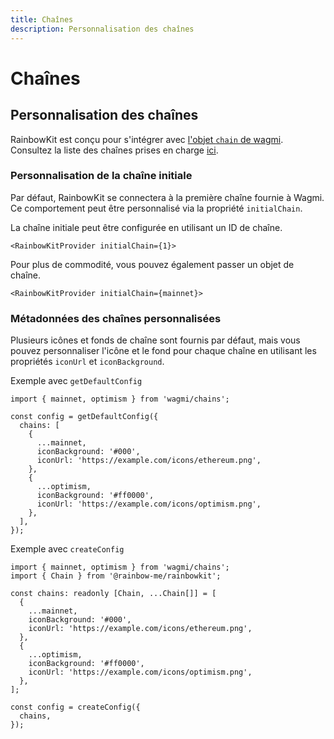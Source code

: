 ```yaml
---
title: Chaînes
description: Personnalisation des chaînes
---
```


# Chaînes

## Personnalisation des chaînes

RainbowKit est conçu pour s'intégrer avec [l'objet `chain` de wagmi](https://wagmi.sh/react/chains). Consultez la liste des chaînes prises en charge [ici](https://wagmi.sh/react/chains#supported-chains).

### Personnalisation de la chaîne initiale

Par défaut, RainbowKit se connectera à la première chaîne fournie à Wagmi. Ce comportement peut être personnalisé via la propriété `initialChain`.

La chaîne initiale peut être configurée en utilisant un ID de chaîne.

```tsx
<RainbowKitProvider initialChain={1}>
```

Pour plus de commodité, vous pouvez également passer un objet de chaîne.

```tsx
<RainbowKitProvider initialChain={mainnet}>
```

### Métadonnées des chaînes personnalisées

Plusieurs icônes et fonds de chaîne sont fournis par défaut, mais vous pouvez personnaliser l'icône et le fond pour chaque chaîne en utilisant les propriétés `iconUrl` et `iconBackground`.

Exemple avec `getDefaultConfig`

```tsx
import { mainnet, optimism } from 'wagmi/chains';

const config = getDefaultConfig({
  chains: [
    {
      ...mainnet,
      iconBackground: '#000',
      iconUrl: 'https://example.com/icons/ethereum.png',
    },
    {
      ...optimism,
      iconBackground: '#ff0000',
      iconUrl: 'https://example.com/icons/optimism.png',
    },
  ],
});
```

Exemple avec `createConfig`

```tsx
import { mainnet, optimism } from 'wagmi/chains';
import { Chain } from '@rainbow-me/rainbowkit';

const chains: readonly [Chain, ...Chain[]] = [
  {
    ...mainnet,
    iconBackground: '#000',
    iconUrl: 'https://example.com/icons/ethereum.png',
  },
  {
    ...optimism,
    iconBackground: '#ff0000',
    iconUrl: 'https://example.com/icons/optimism.png',
  },
];

const config = createConfig({
  chains,
});
```
